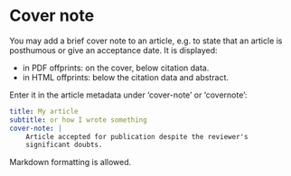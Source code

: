 # Cover note

You may add a brief cover note to an article, e.g. to state that 
an article is posthumous or give an acceptance date. 
It is displayed:

- in PDF offprints: on the cover, below citation data.
- in HTML offprints: below the citation data and abstract.

Enter it in the article metadata under 'cover-note' or 'covernote':

``` yaml
title: My article
subtitle: or how I wrote something
cover-note: |
    Article accepted for publication despite the reviewer's
    significant doubts.
```

Markdown formatting is allowed.